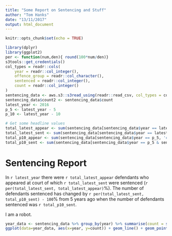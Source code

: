 ```yaml
---
title: "Some Report on Sentencing and Stuff"
author: "Tom Hanks"
date: "13/11/2017"
output: html_document
---
```


```r
knitr::opts_chunk$set(echo = TRUE)
```

<!-- Let's first read in our dataset and get some key values -->
```r
library(dplyr)
library(ggplot2)
per <- function(num,den){ round(100*num/den)}
s3tools::get_credentials()
col_types = readr::cols(
    year = readr::col_integer(),
    offence_group = readr::col_character(),
    sentenced = readr::col_integer(),
    count = readr::col_integer()
)
sentencing_data <- aws.s3::s3read_using(readr::read_csv, col_types = col_types, object = 'simple_data/simple_sentencing_data.csv', bucket = 'alpha-everyone')
sentencing_data$count2 <- sentencing_data$count
latest_year <- 2016
p_5 <- latest_year - 5
p_10 <- latest_year - 10

# Get some headline values
total_latest_appear <- sum(sentencing_data[sentencing_data$year == latest_year, 'count'])
total_latest_sent <- sum(sentencing_data[sentencing_data$year == latest_year & sentencing_data$sentenced == 1, 'count'])
total_p10_appear <- sum(sentencing_data[sentencing_data$year == p_5, 'count'])
total_p10_sent <- sum(sentencing_data[sentencing_data$year == p_5 & sentencing_data$sentenced == 1, 'count'])

```

# Sentencing Report
In `r latest_year` there were `r total_latest_appear` defendants who appeared at court of which `r total_latest_sent` were sentenced (`r per(total_latest_sent, total_latest_appear)`%). The number of defendants sentenced has changed by `r per(total_latest_sent, total_p10_sent) - 100`% from 5 years ago when the number of defendants sentenced was `r total_p10_sent`.

I am a robot.

```r
year_data <- sentencing_data %>% group_by(year) %>% summarise(count = sum(count))
ggplot(data=year_data, aes(x=year, y=count)) + geom_line() + geom_point() + expand_limits(y = 0) + theme_bw()
```

